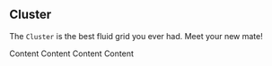 
<Meta title="The Cluster" />

## Cluster

The `Cluster` is the best fluid grid you ever had. Meet your new mate!

<Story name="Normal">
  <Cluster space="1rem">
    <Box backgroundColor="#cf0">
      <Box padding="1rem" border="2px solid black">
        Content
      </Box>
      <Box padding="1rem" border="2px solid black">
        Content
      </Box>
      <Box padding="1rem" border="2px solid black">
        Content
      </Box>
      <Box padding="1rem" border="2px solid black">
        Content
      </Box>
    </Box>
  </Cluster>
</Story>
